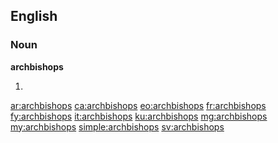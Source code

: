 ==English==

===Noun===
'''archbishops'''

# {{plural of|archbishop}}

[[ar:archbishops]]
[[ca:archbishops]]
[[eo:archbishops]]
[[fr:archbishops]]
[[fy:archbishops]]
[[it:archbishops]]
[[ku:archbishops]]
[[mg:archbishops]]
[[my:archbishops]]
[[simple:archbishops]]
[[sv:archbishops]]
